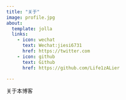 ```yaml
---
title: "关于"
image: profile.jpg
about:
  template: jolla
  links:
    - icon: wechat
      text: Wechat:jiesi6731
      href: https://twitter.com
    - icon: github
      text: Github
      href: https://github.com/Life1zALier

---
```


关于本博客
